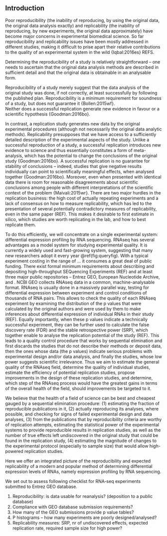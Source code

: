 
## Introduction {-}

Poor reproducibility (the inability of reproducing, by using the original data, the original data analysis exactly) and replicability (the inability of reproducing, by new experiments, the original data approximately) have become major concerns in experimental biomedical science.
So far reproducibility and replicability issues have been mostly addressed in different studies, making it difficult to prise apart their relative contributions to the quality of an experimental system in the wild {Iqbal:2016es} REFS. 

Determining the reproducibility of a study is relatively straightforward – one needs to ascertain that the original data analysis methods are described in sufficient detail and that the original data is obtainable in an analysable form.

Reproducibility of a study merely suggest that the data analysis of the original study was done, if not correctly, at least successfully by following the published plan.
Reproducibility is a minimum requirement for soundness of a study, but does not guarantee it {Bollen:2015wf}.   
Neither does a successful replication generate new evidence in favour or a scientific hypothesis {Goodman:2016bo}. 

In contrast, a replication study generates new data by the original experimental procedures (although not necessarily the original data analytic methods).
Replicability presupposes that we have access to a sufficiently detailed description of the experimental aspects of the study. 
Unlike a successful reproduction of a study, a successful replication introduces new evidence to science and thus essentially constitutes a form of meta-analysis, which has the potential to change the conclusions of the original study {Goodman:2016bo}. 
A successful replication is no guarantee for stability of conclusions – indeed, studies that give negative results individually can point to scientifically meaningful effects, when analysed together {Goodman:2016bo}. 
Moreover, even when presented with identical data there is room for reasonable disagreements about scientific conclusions among people with different interpretations of the scientific context of the problem {Maivali:2015wr}. 
There are two major hurdles in the replication business: the high cost of actually repeating experiments and a lack of consensus on how to measure replicability, which has led to the presentation of several potentially contradictory measures of replicability, even in the same paper (REF). 
This makes it desirable to first estimate in silico, which studies are worth replicating in the lab, and how to best replicate them. 


To do this efficiently, we will concentrate on a single experimental system: differential expression profiling by RNA sequencing. 
RNAseq has several advantages as a model system for studying experimental quality. 
It is currently a widely used and fast-growing system, suggesting that many new researchers adopt it every year \@ref(fig:queryfig). 
With a typical experiment costing in the range of … it consumes a great deal of public funding. 
There exist formal minimum requirements about describing and depositing high-throughput SEQuencing Experiments (REF) and at least three major public repositories -- Entrez GEO, European Nucleotide Archive, and .
NCBI GEO collects RNAseq data in a common, machine-analysable format. 
RNAseq is usually done in a massively parallel way, testing for differential expression between experiment and control conditions of thousands of RNA pairs. 
This allows to check the quality of each RNAseq experiment by examining the distribution of the p values that were calculated by the original authors and were used by them to make inferences about differential expression of individual RNAs in their study (REF).
Equally importantly, when these p values indicate a technically successful experiment, they can be further used to calculate the false discovery rate (FDR) and the stable retrospective power (SRP), which together enable to analyse the replication potential of the study (REF). 
This leads to a quality control procedure that works by sequential elimination and first discards the studies that do not describe their methods or deposit data, then the ones whose data (the p values) indicate serious problems with experimental design and/or data analysis, and finally the studies, whose low power suggests scientific irrelevance. 
Thus we aim to estimate the general quality of the RNAseq field, determine the quality of individual studies, estimate the efficiency of potential replication studies, propose improvements in the design of these replication studies, and determine, which step of the RNAseq process would have the greatest gains in terms of the overall health of the field, should improvements be targeted to it. 

We believe that the health of a field of science can be best and cheapest gauged by a sequential elimination procedure: (1) estimating the fraction of reproducible publications in it, (2) actually reproducing its analyses, where possible, and checking for signs of failed experimental design and data analyses, (3) from the publications that by reproducibility criteria are worthy of replication attempts, estimating the statistical power of the experimental systems to provide reproducible results in replication studies, as well as the number of true effects left undiscovered in the original study that could be found in the replication study, (4) estimating the magnitude of changes to the experimental protocol (especially to sample size) that would allow high-powered replication studies.   

Here we offer an integrated picture of the reproducibility and expected replicability of a modern and popular method of determining differential expression levels of RNAs, namely expression profiling by RNA sequencing. 

We set out to assess following checklist for RNA-seq experiments submitted to Entrez GEO database.

1.	Reproducibility: is data usable for reanalysis? (deposition to a public database)
2.	Compliance with GEO database submission requirements?
3.	How many of the GEO submissions provide p value tables?
4.	P histograms – how many experiments are poorly designed/analysed?
5.	Replicability measures: SRP, nr of undiscovered effects, expected replication rate, required sample size for high power?


